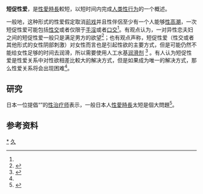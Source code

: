 {{Distinguish|早發性射精}}
'''短促性爱'''，是[[性愛時長|性愛時長]]較短，以短时间内完成[[人类性行为|人类性行为]]的一个概述。

一般地，这种形式的性爱假定取消[[前戏|前戏]]并且性伴侶至少有一个人能够[[性高潮|性高潮]]，一次短促性爱可能包括[[性交|性交]]或者仅限于[[手淫|手淫]]或者[[口交|口交]]<ref name="Cutrer"/>。有观点认为，一对异性恋夫妇之间的短促性爱一般只是满足男方的欲望<ref name="Cutrer">{{cite book
|url=http://books.google.com/books?id=gbsZyQ1_muUC
|title=Sexual Intimacy in Marriage
|author=William Cutrer
|others=Sandra Glahn
|year=2007
|publisher=Kregel Publications
|isbn=0825424372
|access-date=2010-09-21
|archive-date=2013-06-12
|archive-url=https://web.archive.org/web/20130612062515/http://books.google.com/books?id=gbsZyQ1_muUC
|dead-url=no
}}</ref>；也有观点声称，短促性爱（性交或者其他形式的女性阴部刺激）对女性而言也是引起性欲的主要方式，但是可能仍然不能给女性足够的时间去润滑，所以需要使用人工水基[[人体润滑剂|润滑剂]] <ref>{{cite book
|url=http://books.google.com/books?id=GIGphy4wBtUC
|title=Pleasure: A Woman's Guide to Getting the Sex You Need, Want, and Deserve
|author=Hilda Hutcherson
|year=2006
|publisher=Perigee
|isbn=0399532862
|access-date=2010-09-21
|archive-date=2013-06-12
|archive-url=https://web.archive.org/web/20130612000735/http://books.google.com/books?id=GIGphy4wBtUC
|dead-url=no
}}</ref> 。有人认为短促性爱是性爱关系中对性欲相差比較大的解决方式，但是如果成为唯一的解决方式，那么性爱关系将会出现困难<ref name="Cutrer"/>。

== 研究 ==
日本一位提倡“{{tsl|ja|スローセックス|緩慢性愛}}”的[[性治疗师|性治疗师]]表示，一般日本人[[性愛時長|性愛時長]]太短是個大問題<ref>{{Cite book|author={{tsl|ja|アダム徳永|亞當德永}}|url=http://www.morningstar.com.tw/bookcomment-2_3.aspx?BOKNO=0161020|title=《Slow sex for girl:每個女人都應該教會男人緩慢性愛》|publisher=晨星|date=2009-12-15|quote=“讓女伴不幸的22個現狀：現狀5 前戲十五分鐘，性交五分鐘的垃圾性愛”……對於這種甚至應該被稱為垃圾性愛的草率性愛，女性的身體是不可能會有快感的。|access-date=2014-01-01|archive-date=2014-01-02|archive-url=https://web.archive.org/web/20140102200405/http://www.morningstar.com.tw/bookcomment-2_3.aspx?BOKNO=0161020|dead-url=yes}}</ref>。

== 参考资料 ==
{{reflist|2}}

{{sex-stub}}
{{性}}
[[Category:性俗語|*]]
[[Category:性行为|久]]